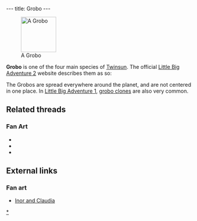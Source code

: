 ---
title: Grobo
---

[[Image:GroboAnim.gif|right|95px|thumb|A Grobo]]

'''Grobo''' is one of the four main species of [[Twinsun]]. The official [[Little Big Adventure 2]] website describes them as so:
{{quote|Quote=An elephant-like race. These characters are gentle oafs who try to stay out of trouble. They do, however, have their character and their own particular quirks: they enjoy picking, gathering and DIY jobs. In fact they enjoy everything. They are cooperative and hard-working even if some of them are not exactly Nobel prize winners.|
Character=[http://www.magicball.net/mirrors/official-lba2/FAMILLE/GROBOSEN.HTM Official LBA 2 site]}}

The Grobos are spread everywhere around the planet, and are not centered in one place. In [[Little Big Adventure 1]], [[grobo clones]] are also very common.

==Related threads==
===Fan Art===
* {{post|id=84457|title=Lba3}}
* {{thread|id=4757|title=My x-mas art}}
* {{thread|id=4617|title=Ancient Grobos}}

==External links==
===Fan art===
* [http://www.deviantart.com/view/11302613/ Inor and Claudia]

{{stub}}

[[Category:Grobos|*]]
